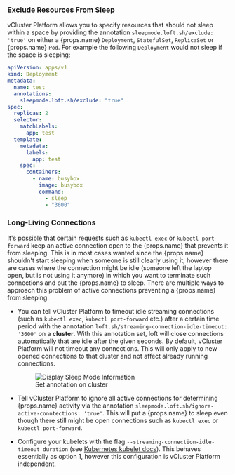 ### Exclude Resources From Sleep


vCluster Platform allows you to specify resources that should not sleep within a
  space by providing the annotation  `sleepmode.loft.sh/exclude: 'true'` on either a {props.name} `Deployment`, `StatefulSet`, `ReplicaSet` or {props.name} `Pod`. For example the following `Deployment` would not sleep if the space is sleeping:


```yaml
apiVersion: apps/v1
kind: Deployment
metadata:
  name: test
  annotations:
    sleepmode.loft.sh/exclude: "true"
spec:
  replicas: 2
  selector:
    matchLabels:
      app: test
  template:
    metadata:
      labels:
        app: test
    spec:
      containers:
        - name: busybox
          image: busybox
          command:
            - sleep
            - "3600"
```

### Long-Living Connections

It's possible that certain requests such as `kubectl exec` or `kubectl port-forward` keep an active connection open to the {props.name} that prevents it from sleeping. This is in most cases wanted since the {props.name} shouldn't start sleeping when someone is still clearly using it, however there are cases where the connection might be idle (someone left the laptop open, but is not using it anymore) in which you want to terminate such connections and put the {props.name} to sleep.
There are multiple ways to approach this problem of active connections preventing a {props.name} from sleeping:

- You can tell vCluster Platform to timeout idle streaming connections (such as `kubectl exec`, `kubectl port-forward` etc.) after a certain time period with the annotation `loft.sh/streaming-connection-idle-timeout: '3600'` on a **cluster**. With this annotation set, loft will close connections automatically that are idle after the given seconds. By default, vCluster Platform will not timeout any connections. This will only apply to new opened connections to that cluster and not affect already running connections.

  <figure>
    <img src={require('@site/static/media/platform/v1/ui/sleep-mode/sleep-mode-annotations.png').default} alt="Display Sleep Mode Information" />
    <figcaption>Set annotation on cluster</figcaption>
  </figure>

- Tell vCluster Platform to ignore all active connections for determining {props.name} activity via the annotation `sleepmode.loft.sh/ignore-active-conntections: 'true'`. This will put a {props.name} to sleep even though there still might be open connections such as `kubectl exec` or `kubectl port-forward`.
- Configure your kubelets with the flag `--streaming-connection-idle-timeout duration` (see [Kubernetes kubelet docs](https://kubernetes.io/docs/reference/command-line-tools-reference/kubelet/)). This behaves essentially as option 1, however this configuration is vCluster Platform independent.


